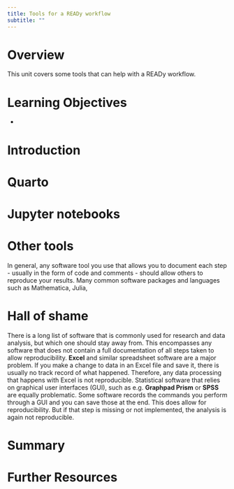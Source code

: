 ```yaml
---
title: Tools for a READy workflow
subtitle: ""
---
```


# Overview

This unit covers some tools that can help with a READy workflow.


# Learning Objectives

- 

# Introduction



# Quarto




# Jupyter notebooks



# Other tools

In general, any software tool you use that allows you to document each step - usually in the form of code and comments - should allow others to reproduce your results. Many common software packages and languages such as Mathematica, Julia,  



# Hall of shame

There is a long list of software that is commonly used for research and data analysis, but which one should stay away from. This encompasses any software that does not contain a full documentation of all steps taken to allow reproducibility. **Excel** and similar spreadsheet software are a major problem. If you make a change to data in an Excel file and save it, there is usually no track record of what happened. Therefore, any data processing that happens with Excel is not reproducible. Statistical software that relies on graphical user interfaces (GUI), such as e.g. **Graphpad Prism** or **SPSS** are equally problematic. Some software records the commands you perform through a GUI and you can save those at the end. This does allow for reproducibility. But if that step is missing or not implemented, the analysis is again not reproducible.








# Summary


# Further Resources